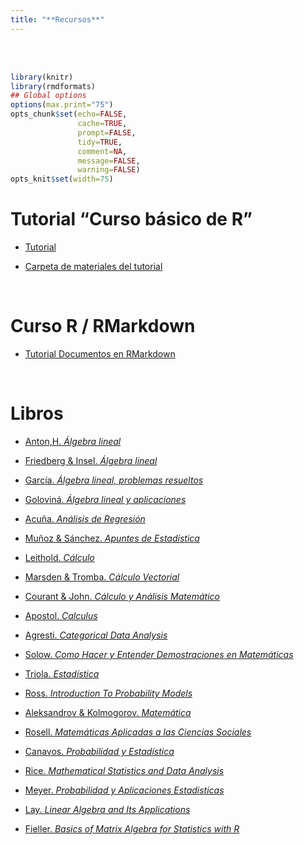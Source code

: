 ```yaml
---
title: "**Recursos**"
--- 
```


<br>
<br>


```r
library(knitr)
library(rmdformats)
## Global options
options(max.print="75")
opts_chunk$set(echo=FALSE,
               cache=TRUE,
               prompt=FALSE,
               tidy=TRUE,
               comment=NA,
               message=FALSE,
               warning=FALSE)
opts_knit$set(width=75)
```

<div class=text-justify>

# **Tutorial "Curso básico de R"** 

- [Tutorial](curso_r/tutorial_pdf/Curso_basico_de_R.pdf){target="_blank"}

- [Carpeta de materiales del tutorial](curso_r/tutorial_pdf/materiales_tutorial_R.zip){target="_blank"}

<br>


# **Curso R / RMarkdown**

- [Tutorial Documentos en RMarkdown](curso_r/r_rmarkdown/curso_r_rmarkdown.html){target="_blank"}

<br>

# **Libros**

- [Anton,H. *Álgebra lineal*](libros_pdf/algebra_lineal_Anton.pdf){target="_blank"}

- [Friedberg & Insel. *Álgebra lineal*](libros_pdf/algebra_lineal_Friedberg_Insel.pdf){target="_blank"}

- [García. *Álgebra lineal, problemas resueltos*](libros_pdf/algebra_lineal_problemas_resueltos_Garcia.pdf){target="_blank"}

- [Goloviná. *Álgebra lineal y aplicaciones*](libros_pdf/algebra_lineal_aplicaciones_Golovina.pdf){target="_blank"}

- [Acuña. *Análisis de Regresión*](libros_pdf/analisis_de_regresion_Acuña.pdf){target="_blank"}

- [Muñoz & Sánchez. *Apuntes de Estadística*](libros_pdf/apuntes_de_estadistica_Muñoz_Sánchez.pdf){target="_blank"}

- [Leithold. *Cálculo*](libros_pdf/cálculo_Leithold.pdf){target="_blank"}

- [Marsden & Tromba. *Cálculo Vectorial*](libros_pdf/cálculo_vectorial_Marsden_Tromba.pdf){target="_blank"}

- [Courant & John. *Cálculo y Análisis Matemático*](libros_pdf/cálculo_analisis_matemático_Courant_John.zip){target="_blank"}

- [Apostol. *Calculus*](libros_pdf/calculus_Apostol.zip){target="_blank"}

- [Agresti. *Categorical Data Analysis*](libros_pdf/cda_Agresti.pdf){target="_blank"}

- [Solow. *Como Hacer y Entender Demostraciones en Matemáticas*](libros_pdf/demostraciones_Solow.pdf){target="_blank"}

- [Triola. *Estadística*](libros_pdf/estadística_Triola.pdf){target="_blank"}
 
- [Ross. *Introduction To Probability Models*](libros_pdf/prob_models_Ross.pdf){target="_blank"}
  
- [Aleksandrov & Kolmogorov. *Matemática*](libros_pdf/matemática_Aleksandrov_Kolmogorov.zip){target="_blank"}
 
- [Rosell. *Matemáticas Aplicadas a las Ciencias Sociales*](libros_pdf/macs_Rosell.pdf){target="_blank"} 

- [Canavos. *Probabilidad y Estadística*](libros_pdf/probabilidad_estadística_Canavos.pdf){target="_blank"} 

- [Rice. *Mathematical Statistics and Data Analysis*](libros_pdf/Rice_J._Mathematical_Statistics_and_Data_Analysis.pdf){target="_blank"} 

- [Meyer. *Probabilidad y Aplicaciones Estadisticas*](libros_pdf/Probabilidad_y_Aplicaciones_Estadisticas.pdf){target="_blank"}

- [Lay. *Linear Algebra and Its Applications*](libros_pdf/Lay_Linear_algebra.pdf){target="_blank"}

- [Fieller. *Basics of Matrix Algebra for Statistics with R*](libros_pdf/Fieller 16 Basics of Matrix Algebra for Statistics with R.pdf){target="_blank"}



</div>



